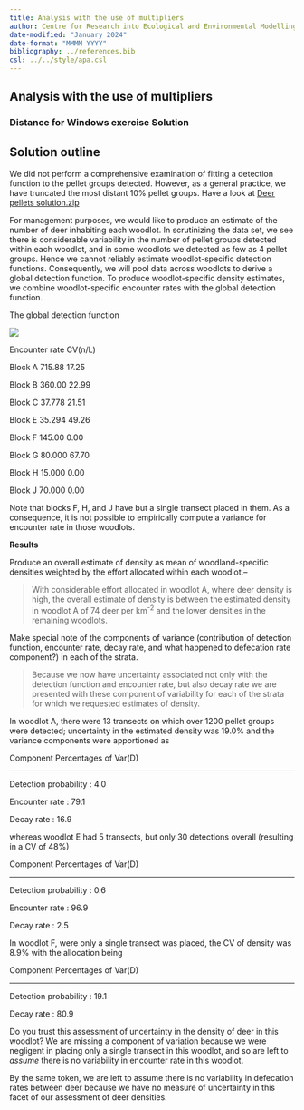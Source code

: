 ```yaml
---
title: Analysis with the use of multipliers
author: Centre for Research into Ecological and Environmental Modelling <br> **University of St Andrews**
date-modified: "January 2024"
date-format: "MMMM YYYY"
bibliography: ../references.bib
csl: ../../style/apa.csl
---
```


:::{.callout-warning collapse=false appearance='default' icon=true}
# Analysis with the use of multipliers
### Distance for Windows exercise Solution
:::

## Solution outline

We did not perform a comprehensive examination of fitting a detection function to the pellet groups detected. However, as a general practice, we have truncated the most distant 10% pellet groups. Have a look at [Deer pellets solution.zip](Deer pellets solution.zip)

For management purposes, we would like to produce an estimate of the number of deer inhabiting each woodlot. In scrutinizing the data set, we see there is considerable variability in the number of pellet groups detected within each woodlot, and in some woodlots we detected as few as 4 pellet groups. Hence we cannot reliably estimate woodlot-specific detection functions. Consequently, we will pool data across woodlots to derive a global detection function. To produce woodlot-specific density estimates, we combine woodlot-specific encounter rates with the global
detection function.

The global detection function

<img src="detfn.png">

Encounter rate CV(n/L)

Block A 715.88 17.25

Block B 360.00 22.99

Block C 37.778 21.51

Block E 35.294 49.26

Block F 145.00 0.00

Block G 80.000 67.70

Block H 15.000 0.00

Block J 70.000 0.00

Note that blocks F, H, and J have but a single transect placed in them. As a consequence, it is not possible to empirically compute a variance for encounter rate in those woodlots.

**Results**

Produce an overall estimate of density as mean of woodland-specific densities weighted by the effort allocated within each woodlot.--

> With considerable effort allocated in woodlot A, where deer density is
> high, the overall estimate of density is between the estimated density
> in woodlot A of 74 deer per km<sup>-2</sup> and the lower densities in
> the remaining woodlots.

Make special note of the components of variance (contribution of detection function, encounter rate, decay rate, and what happened to defecation rate component?) in each of the strata.

> Because we now have uncertainty associated not only with the detection
> function and encounter rate, but also decay rate we are presented with
> these component of variability for each of the strata for which we
> requested estimates of density.

In woodlot A, there were 13 transects on which over 1200 pellet groups were detected; uncertainty in the estimated density was 19.0% and the variance components were apportioned as

Component Percentages of Var(D)

-------------------------------

Detection probability : 4.0

Encounter rate : 79.1

Decay rate : 16.9

whereas woodlot E had 5 transects, but only 30 detections overall (resulting in a CV of 48%)

Component Percentages of Var(D)

-------------------------------

Detection probability : 0.6

Encounter rate : 96.9

Decay rate : 2.5

In woodlot F, were only a single transect was placed, the CV of density was 8.9% with the allocation being

Component Percentages of Var(D)

-------------------------------

Detection probability : 19.1

Decay rate : 80.9

Do you trust this assessment of uncertainty in the density of deer in this woodlot? We are missing a component of variation because we were negligent in placing only a single transect in this woodlot, and so are left to *assume* there is no variability in encounter rate in this woodlot.

By the same token, we are left to assume there is no variability in defecation rates between deer because we have no measure of uncertainty in this facet of our assessment of deer densities.
